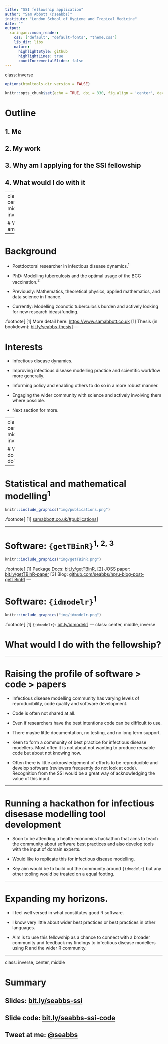 ```yaml
---
title: "SSI fellowship application"
author: "Sam Abbott (@seabbs)"
institute: "London School of Hygiene and Tropical Medicine"
date: ""
output:
  xaringan::moon_reader:
    css: ["default", "default-fonts", "theme.css"]
    lib_dir: libs
    nature:
      highlightStyle: github
      highlightLines: true
      countIncrementalSlides: false
---
```

class: inverse

```r
options(htmltools.dir.version = FALSE)

knitr::opts_chunk$set(echo = TRUE, dpi = 330, fig.align = 'center', dev = 'svg', eval = TRUE)
```


# Outline

## 1. Me

## 2. My work

## 3. Why am I applying for the SSI fellowship

## 4. What would I do with it

---
class: center, middle, inverse

# Who am I?
---

# Background

* Postdoctoral researcher in infectious disease dynamics.<sup>1</sup>

* PhD: Modelling tuberculosis and the optimal usage of the BCG vaccination.<sup>2</sup>

* Previously: Mathematics, theoretical physics, applied mathematics, and data science in finance. 

* Currently: Modelling zoonotic tuberculosis burden and actively looking for new research ideas/funding.

.footnote[
[1] More detail here: [https://www.samabbott.co.uk](https://www.samabbott.co.uk/)
[1] Thesis (in bookdown): [bit.ly/seabbs-thesis](http://bit.ly/seabbs-thesis)
] 
---

# Interests

* Infectious disease dynamics.

* Improving infectious disease modelling practice and scientific workflow more generally.

* Informing policy and enabling others to do so in a more robust manner. 

* Engaging the wider community with science and actively involving them where possible.

* Next section for more.

---
class: center, middle, inverse

# What do I do?

---

# Statistical and mathematical modelling<sup>1</sup>



```r
knitr::include_graphics("img/publications.png")
```


.footnote[
[1] [samabbott.co.uk/#publications](https://www.samabbott.co.uk/#publications)
]

---

# Software: `{getTBinR}`<sup>1, 2, 3</sup>

```r
knitr::include_graphics("img/getTBinR.png")
```

.footnote[
[1] Package Docs: [bit.ly/getTBinR](https://bit.ly/getTBinR), 
[2] JOSS paper: [bit.ly/getTBinR-paper](http://bit.ly/getTBinR-paper)
[3] Blog: [github.com/seabbs/hpru-blog-post-getTBinR](https://github.com/seabbs/hpru-blog-post-getTBinR)
]
---

# Software: `{idmodelr}`<sup>1</sup>  

```r
knitr::include_graphics("img/idmodelr.png")
```

.footnote[
[1] `{idmodelr}`: [bit.ly/idmodelr](https://bit.ly/idmodelr)
]
---
class: center, middle, inverse

# What would I do with the fellowship?

---

# Raising the profile of software > code > papers


* Infectious disease modelling community has varying levels of reproducibility, code quality and software development.

* Code is often not shared at all. 

* Even if researchers have the best intentions code can be difficult to use.

* There maybe little documentation, no testing, and no long term support.

* Keen to form a community of best practice for infectious disease modellers. Most often it is not about not wanting to produce reusable code but about not knowing how. 

* Often there is little acknowledgement of efforts to be reproducible and develop software (reviewers frequently do not look at code). Recognition from the SSI would be a great way of acknowledging the value of this input. 

---

# Running a hackathon for infectious disesase modelling tool development

* Soon to be attending a health economics hackathon that aims to teach the community about software best practices and also develop tools with the input of domain experts. 

* Would like to replicate this for infectious disease modelling.

* Key aim would be to build out the community around `{idmodelr}` but any other tooling would be treated on a equal footing. 

---

# Expanding my horizons. 

* I feel well versed in what constitutes good R software. 

* I know very little about wider best practices or best practices in other languages.

* Aim is to use this fellowship as a chance to connect with a broader community and feedback my findings to infectious disease modellers using R and the wider R community. 

---

class: inverse, center, middle

# Summary

## Slides: [bit.ly/seabbs-ssi](http://bit.ly/seabbs-ssi)

## Slide code:  [bit.ly/seabbs-ssi-code](http://bit.ly/seabbs-ssi-code)

## Tweet at me: [@seabbs](https://twitter.com/seabbs)



